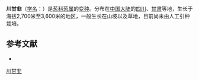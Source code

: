 {{Infraspeciesbox
| name = 川甘韭
| status = 
| status_system = 
| image =
| species link = 
| varietas = farreri
| genus = Allium
| species = cyathophorum
| authority = Stearn
}}

'''川甘韭'''（[[学名|学名]]：{{lang|la|''Allium cyathophorum'' var. ''farreri''}}）是[[葱科|葱科]][[葱属|葱属]]的[[变种|变种]]。分布在[[中国大陆|中国大陆]]的[[四川|四川]]、[[甘肃|甘肃]]等地，生长于海拔2,700米至3,600米的地区，一般生长在山坡以及草地，目前尚未由人工引种栽培。

== 参考文献 ==
<div class="references-small">
* {{cite web| url =http://www.bioinfo.cn/db05/KmzwSpecies.php?action=view&id=25276| title =川甘韭（变种）| work =《中国高等植物数据库全库》| publisher =中国科学院微生物研究所| author =昆明植物研究所| accessdate =2009-02-25| deadurl =yes| archiveurl =https://web.archive.org/web/20160305045831/http://www.bioinfo.cn/db05/KmzwSpecies.php?action=view&id=25276| archivedate =2016-03-05}}
</div>
{{Taxonbar|from=Q11055600}}

[[Category:葱属|川甘韭]]


{{植物小作品}}